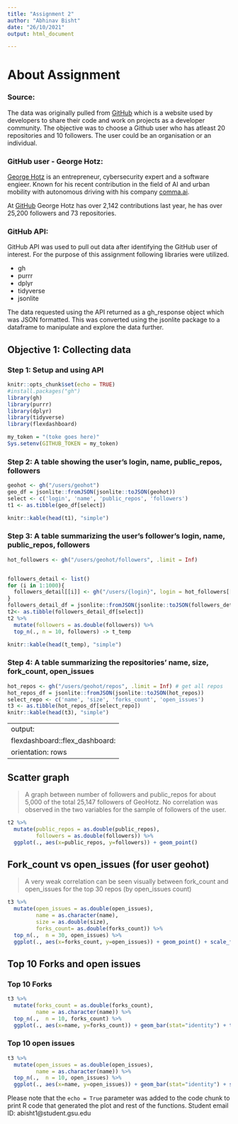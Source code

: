 ```yaml
---
title: "Assignment 2"
author: "Abhinav Bisht"
date: "26/10/2021"
output: html_document

---
```


# About Assignment

### Source:
The data was originally pulled from [GitHub](https://github.com/) which is a website used by developers to share their code and work on projects as a developer community. The objective was to choose a Github user who has atleast 20 repositories and 10 followers. The user could be an organisation or an individual.

### GitHub user - George Hotz:
[George Hotz](https://en.wikipedia.org/wiki/George_Hotz) is an entrepreneur, cybersecurity expert and a software engieer. Known for his recent contribution in the field of AI and urban mobility with autonomous driving with his company [comma.ai](https://comma.ai).

At [GitHub](https://github.com/geohot) George Hotz has over 2,142 contributions last year, he has over 25,200 followers and 73 repositories.

### GitHub API:

GitHub API was used to pull out data after identifying the GitHub user of interest. For the purpose of this assignment following libraries were utilized.

- gh
- purrr
- dplyr
- tidyverse
- jsonlite

The data requested using the API returned as a gh_response object which was JSON formatted. This was converted using the jsonlite package to a dataframe to manipulate and explore the data further.


## Objective 1: Collecting data
### Step 1: Setup and using API

```r
knitr::opts_chunk$set(echo = TRUE)
#install.packages("gh")
library(gh)
library(purrr)
library(dplyr)
library(tidyverse)
library(flexdashboard)

my_token = "(toke goes here)"
Sys.setenv(GITHUB_TOKEN = my_token)

```

### Step 2: A table showing the user's login, name, public_repos, followers

```r
geohot <- gh("/users/geohot")
geo_df = jsonlite::fromJSON(jsonlite::toJSON(geohot))
select <- c('login', 'name', 'public_repos', 'followers')
t1 <- as.tibble(geo_df[select])

knitr::kable(head(t1), "simple")
```


### Step 3: A table summarizing the user's follower's login, name, public_repos, followers
```r

hot_followers <- gh("/users/geohot/followers", .limit = Inf)


followers_detail <- list()
for (i in 1:1000){
  followers_detail[[i]] <- gh("/users/{login}", login = hot_followers[[i]]$login)
}
followers_detail_df = jsonlite::fromJSON(jsonlite::toJSON(followers_detail))
t2<- as.tibble(followers_detail_df[select])
t2 %>% 
  mutate(followers = as.double(followers)) %>%
  top_n(., n = 10, followers) -> t_temp 

knitr::kable(head(t_temp), "simple")
```

### Step 4: A table summarizing the repositories' name, size, fork_count, open_issues

```r
hot_repos <- gh("/users/geohot/repos", .limit = Inf) # get all repos
hot_repos_df = jsonlite::fromJSON(jsonlite::toJSON(hot_repos))
select_repo <- c('name', 'size', 'forks_count', 'open_issues')
t3 <- as.tibble(hot_repos_df[select_repo])
knitr::kable(head(t3), "simple")
```

---
output: 
  flexdashboard::flex_dashboard:
    orientation: rows
---

Scatter graph 
-------------------------------------
    
> A graph between number of followers and public_repos for about 5,000 of the total 25,147 followers of GeoHotz.
> No correlation was observed in the two variables for the sample of followers of the user.
    
```r
t2 %>% 
  mutate(public_repos = as.double(public_repos),
         followers = as.double(followers)) %>%
  ggplot(., aes(x=public_repos, y=followers)) + geom_point()
```

Fork_count vs open_issues (for user geohot)
-------------------------------------

> A very weak correlation can be seen visually between fork_count and open_issues for the top 30 repos (by open_issues count)
    
```r
t3 %>%
  mutate(open_issues = as.double(open_issues),
         name = as.character(name),
         size = as.double(size),
         forks_count= as.double(forks_count)) %>%
  top_n(.,  n = 30, open_issues) %>%
  ggplot(., aes(x=forks_count, y=open_issues)) + geom_point() + scale_fill_hue(c = 40) + theme(axis.text.x = element_text(angle = 90)) 
```

Top 10 Forks and open issues  {.tabset .tabset-fade}
-------------------------------------
   
### Top 10 Forks

```r
t3 %>%
  mutate(forks_count = as.double(forks_count),
         name = as.character(name)) %>%
  top_n(.,  n = 10, forks_count) %>%
  ggplot(., aes(x=name, y=forks_count)) + geom_bar(stat="identity") + theme(axis.text.x = element_text(angle = 90))
```   
 
### Top 10 open issues
    
```r
t3 %>%
  mutate(open_issues = as.double(open_issues),
         name = as.character(name)) %>%
  top_n(.,  n = 10, open_issues) %>%
  ggplot(., aes(x=name, y=open_issues)) + geom_bar(stat="identity") + scale_fill_hue(c = 40) + theme(axis.text.x = element_text(angle = 90)) 
```


Please note that the `echo = True` parameter was added to the code chunk to print R code that generated the plot and rest of the functions. 
Student email ID: abisht1@student.gsu.edu
